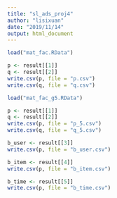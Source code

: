 ```yaml
---
title: "sl_ads_proj4"
author: "lisixuan"
date: "2019/11/14"
output: html_document
---
```

```r
load("mat_fac.RData") 

p <- result[[1]]
q <- result[[2]]
write.csv(p, file = "p.csv")
write.csv(q, file = "q.csv")
```

```r
load("mat_fac_g5.RData") 

p <- result[[1]]
q <- result[[2]]
write.csv(p, file = "p_5.csv")
write.csv(q, file = "q_5.csv")

b_user <- result[[3]]
write.csv(p, file = "b_user.csv")

b_item <- result[[4]]
write.csv(p, file = "b_item.csv")

b_time <- result[[5]]
write.csv(p, file = "b_time.csv")
```

